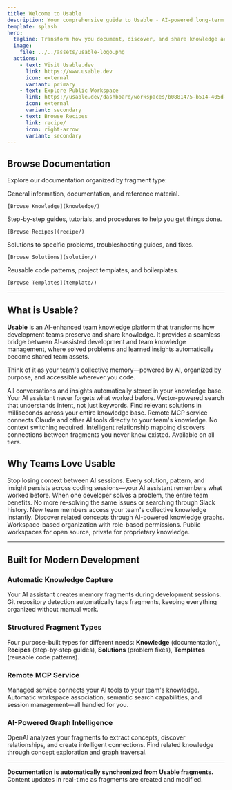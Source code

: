 ```yaml
---
title: Welcome to Usable
description: Your comprehensive guide to Usable - AI-powered long-term memory for your codebase
template: splash
hero:
  tagline: Transform how you document, discover, and share knowledge across your development team. Build a living knowledge base that grows smarter with every insight.
  image:
    file: ../../assets/usable-logo.png
  actions:
    - text: Visit Usable.dev
      link: https://www.usable.dev
      icon: external
      variant: primary
    - text: Explore Public Workspace
      link: https://usable.dev/dashboard/workspaces/b0881475-b514-405d-912e-1aa4428a5eb9
      icon: external
      variant: secondary
    - text: Browse Recipes
      link: recipe/
      icon: right-arrow
      variant: secondary
---
```



## Browse Documentation

Explore our documentation organized by fragment type:

<CardGrid>
  <Card title="Knowledge" icon="open-book">
    General information, documentation, and reference material.
    
    [Browse Knowledge](knowledge/)
  </Card>
  
  <Card title="Recipe" icon="list-format">
    Step-by-step guides, tutorials, and procedures to help you get things done.
    
    [Browse Recipes](recipe/)
  </Card>
  
  <Card title="Solution" icon="approve-check">
    Solutions to specific problems, troubleshooting guides, and fixes.
    
    [Browse Solutions](solution/)
  </Card>
  
  <Card title="Template" icon="document">
    Reusable code patterns, project templates, and boilerplates.
    
    [Browse Templates](template/)
  </Card>
</CardGrid>

---

## What is Usable?

**Usable** is an AI-enhanced team knowledge platform that transforms how development teams preserve and share knowledge. It provides a seamless bridge between AI-assisted development and team knowledge management, where solved problems and learned insights automatically become shared team assets.

Think of it as your team's collective memory—powered by AI, organized by purpose, and accessible wherever you code.

<CardGrid stagger>
  <Card title="Persistent Memory" icon="pencil">
    All conversations and insights automatically stored in your knowledge base. Your AI assistant never forgets what worked before.
  </Card>
  
  <Card title="Semantic Search" icon="magnifier">
    Vector-powered search that understands intent, not just keywords. Find relevant solutions in milliseconds across your entire knowledge base.
  </Card>
  
  <Card title="MCP Integration" icon="rocket">
    Remote MCP service connects Claude and other AI tools directly to your team's knowledge. No context switching required.
  </Card>
  
  <Card title="AI Knowledge Graph" icon="puzzle">
    Intelligent relationship mapping discovers connections between fragments you never knew existed. Available on all tiers.
  </Card>
</CardGrid>

## Why Teams Love Usable

<CardGrid stagger>
  <Card title="End Knowledge Loss" icon="star">
    Stop losing context between AI sessions. Every solution, pattern, and insight persists across coding sessions—your AI assistant remembers what worked before.
  </Card>
  
  <Card title="Reduce Duplicate Work" icon="rocket">
    When one developer solves a problem, the entire team benefits. No more re-solving the same issues or searching through Slack history.
  </Card>
  
  <Card title="Accelerate Onboarding" icon="approve-check">
    New team members access your team's collective knowledge instantly. Discover related concepts through AI-powered knowledge graphs.
  </Card>
  
  <Card title="Maintain Control" icon="setting">
    Workspace-based organization with role-based permissions. Public workspaces for open source, private for proprietary knowledge.
  </Card>
</CardGrid>

---

## Built for Modern Development

### Automatic Knowledge Capture
Your AI assistant creates memory fragments during development sessions. Git repository detection automatically tags fragments, keeping everything organized without manual work.

### Structured Fragment Types
Four purpose-built types for different needs: **Knowledge** (documentation), **Recipes** (step-by-step guides), **Solutions** (problem fixes), **Templates** (reusable code patterns).

### Remote MCP Service
Managed service connects your AI tools to your team's knowledge. Automatic workspace association, semantic search capabilities, and session management—all handled for you.

### AI-Powered Graph Intelligence
OpenAI analyzes your fragments to extract concepts, discover relationships, and create intelligent connections. Find related knowledge through concept exploration and graph traversal.

---

**Documentation is automatically synchronized from Usable fragments.** Content updates in real-time as fragments are created and modified.

